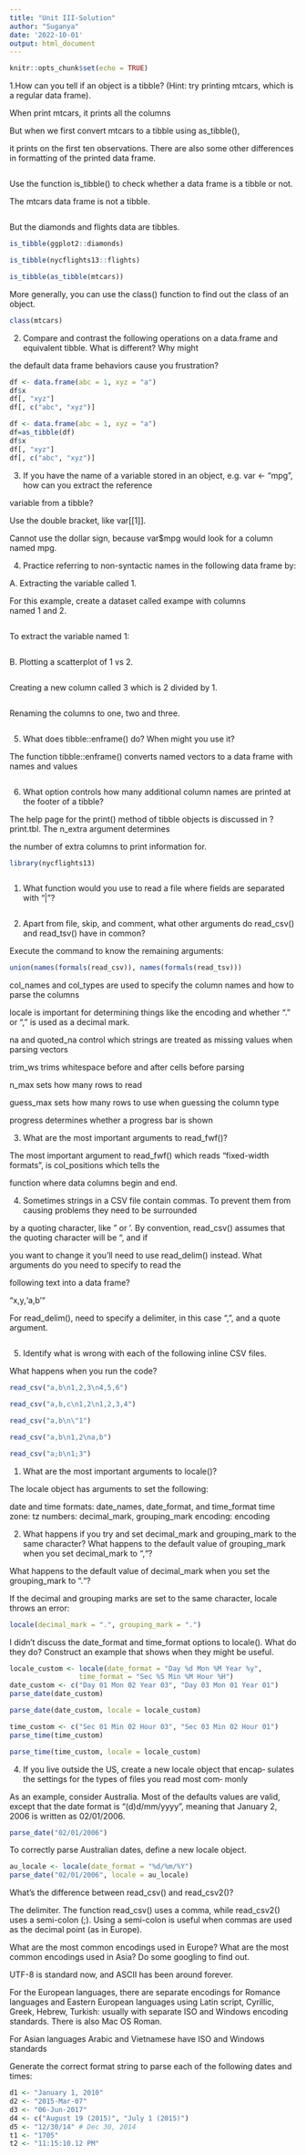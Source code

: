 ---
title: "Unit III-Solution"
author: "Suganya"
date: '2022-10-01'
output: html_document
---

```{r setup, include=FALSE}
knitr::opts_chunk$set(echo = TRUE)
```


1.How can you tell if an object is a tibble? (Hint: try printing mtcars, which is a regular data frame).

When  print mtcars, it prints all the columns

But when we first convert mtcars to a tibble using as_tibble(), 

it prints on the first ten observations. There are also some other differences in formatting of the printed data frame.

```{r}


```

Use the function is_tibble() to check whether a data frame is a tibble or not. 

The mtcars data frame is not a tibble.

```{r}

```

But the diamonds and flights data are tibbles.

```{r}
is_tibble(ggplot2::diamonds) 
```


```{r}
is_tibble(nycflights13::flights) 
```
 

```{r}
is_tibble(as_tibble(mtcars)) 
```
 

More generally, you can use the class() function to find out the class of an object.

```{r}
class(mtcars) 
```

2. Compare and contrast the following operations on a data.frame and equivalent tibble. What is different? Why might

the default data frame behaviors cause you frustration?

```{r}
df <- data.frame(abc = 1, xyz = "a") 
df$x 
df[, "xyz"] 
df[, c("abc", "xyz")]
```



```{r}
df <- data.frame(abc = 1, xyz = "a") 
df=as_tibble(df)
df$x 
df[, "xyz"] 
df[, c("abc", "xyz")]
```

3. If you have the name of a variable stored in an object, e.g. var <- "mpg", how can you extract the reference

variable from a tibble?

Use the double bracket, like var[[1]].

Cannot use the dollar sign, because var$mpg would look for a column named mpg.

4. Practice referring to non-syntactic names in the following data frame by:

A. Extracting the variable called 1.

For this example, create a dataset called exampe with columns named 1 and 2.

```{r}

```


To extract the variable named 1:

```{r}

```


B. Plotting a scatterplot of 1 vs 2.

```{r}

```


Creating a new column called 3 which is 2 divided by 1.

```{r}

```


Renaming the columns to one, two and three.

```{r}

```


5. What does tibble::enframe() do? When might you use it?

The function tibble::enframe() converts named vectors to a data frame with names and values

```{r}

```

6. What option controls how many additional column names are printed at the footer of a tibble?

The help page for the print() method of tibble objects is discussed in ?print.tbl. The n_extra argument determines

the number of extra columns to print information for.
```{r}
library(nycflights13)
```

```{r}

```


1. What function would you use to read a file where fields are separated with “|”?

```{r}

```

2. Apart from file, skip, and comment, what other arguments do read_csv() and read_tsv() have in common?

Execute the command to know the remaining arguments:

```{r}
union(names(formals(read_csv)), names(formals(read_tsv))) 
```
col_names and col_types are used to specify the column names and how to parse the columns

locale is important for determining things like the encoding and whether “.” or “,” is used as a decimal mark.

na and quoted_na control which strings are treated as missing values when parsing vectors

trim_ws trims whitespace before and after cells before parsing

n_max sets how many rows to read

guess_max sets how many rows to use when guessing the column type

progress determines whether a progress bar is shown

3. What are the most important arguments to read_fwf()?

The most important argument to read_fwf() which reads “fixed-width formats”, is col_positions which tells the

function where data columns begin and end.

4. Sometimes strings in a CSV file contain commas. To prevent them from causing problems they need to be surrounded

by a quoting character, like " or '. By convention, read_csv() assumes that the quoting character will be ", and if

you want to change it you’ll need to use read_delim() instead. What arguments do you need to specify to read the

following text into a data frame?

 "x,y\n1,'a,b'“
 
For read_delim(), need to specify a delimiter, in this case ",", and a quote argument.

```{r}


```
 
5. Identify what is wrong with each of the following inline CSV files.

 What happens when you run the code?
 
```{r}
read_csv("a,b\n1,2,3\n4,5,6") 
```
 
 


```{r}
read_csv("a,b,c\n1,2\n1,2,3,4") 
```



```{r}
read_csv("a,b\n\"1") 
```


```{r}
read_csv("a,b\n1,2\na,b")


```

```{r}
read_csv("a;b\n1;3")

```



1. What are the most important arguments to locale()?

The locale object has arguments to set the following:

date and time formats: date_names, date_format, and time_format
time zone: tz
numbers: decimal_mark, grouping_mark
encoding: encoding



2. What happens if you try and set decimal_mark and grouping_mark to the same character? What happens to the default
value of grouping_mark when you set decimal_mark to ",“?

What happens to the default value of decimal_mark when you set the grouping_mark to ".“?

If the decimal and grouping marks are set to the same character, locale throws an error:



```{r}
locale(decimal_mark = ".", grouping_mark = ".")
```

I didn’t discuss the date_format and time_format options to locale(). What do they do? Construct an example that shows when they might be useful.

```{r}
locale_custom <- locale(date_format = "Day %d Mon %M Year %y",
                 time_format = "Sec %S Min %M Hour %H")
date_custom <- c("Day 01 Mon 02 Year 03", "Day 03 Mon 01 Year 01")
parse_date(date_custom)
```
```{r}
parse_date(date_custom, locale = locale_custom)
```
```{r}
time_custom <- c("Sec 01 Min 02 Hour 03", "Sec 03 Min 02 Hour 01")
parse_time(time_custom)
```
```{r}
parse_time(time_custom, locale = locale_custom)
```

4. If you live outside the US, create a new locale object that encap‐
sulates the settings for the types of files you read most com‐
monly

As an example, consider Australia. Most of the defaults values are valid, except that the date format is “(d)d/mm/yyyy”, meaning that January 2, 2006 is written as 02/01/2006.
```{r}
parse_date("02/01/2006")
```

To correctly parse Australian dates, define a new locale object.

```{r}
au_locale <- locale(date_format = "%d/%m/%Y")
parse_date("02/01/2006", locale = au_locale)
```

What’s the difference between read_csv() and read_csv2()?

The delimiter. The function read_csv() uses a comma, while read_csv2() uses a semi-colon (;). Using a semi-colon is useful when commas are used as the decimal point (as in Europe).


What are the most common encodings used in Europe? What are the most common encodings used in Asia? Do some googling to find out.

UTF-8 is standard now, and ASCII has been around forever.

For the European languages, there are separate encodings for Romance languages and Eastern European languages using Latin script, Cyrillic, Greek, Hebrew, Turkish: usually with separate ISO and Windows encoding standards. There is also Mac OS Roman.

For Asian languages Arabic and Vietnamese have ISO and Windows standards




Generate the correct format string to parse each of the following dates and times:




```{r}
d1 <- "January 1, 2010"
d2 <- "2015-Mar-07"
d3 <- "06-Jun-2017"
d4 <- c("August 19 (2015)", "July 1 (2015)")
d5 <- "12/30/14" # Dec 30, 2014
t1 <- "1705"
t2 <- "11:15:10.12 PM"
```